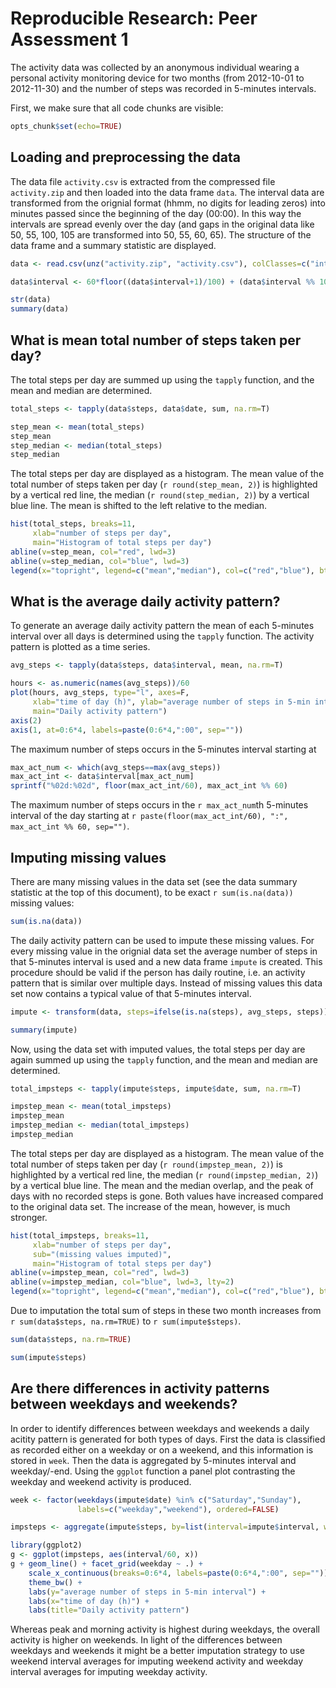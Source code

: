 # Reproducible Research: Peer Assessment 1

The activity data was collected by an anonymous individual wearing a personal activity monitoring device 
for two months (from 2012-10-01 to 2012-11-30) and the number of steps was recorded in 5-minutes intervals.

First, we make sure that all code chunks are visible:
```r
opts_chunk$set(echo=TRUE)
```

## Loading and preprocessing the data

The data file `activity.csv` is extracted from the compressed file `activity.zip` and then loaded into the data frame `data`.
The interval data are transformed from the orignial format (hhmm, no digits for leading zeros) 
into minutes passed since the beginning of the day (00:00).
In this way the intervals are spread evenly over the day 
(and gaps in the original data like 50, 55, 100, 105 are transformed into 50, 55, 60, 65).
The structure of the data frame and a summary statistic are displayed.
```r
data <- read.csv(unz("activity.zip", "activity.csv"), colClasses=c("integer", "Date", "integer"))

data$interval <- 60*floor((data$interval+1)/100) + (data$interval %% 100)

str(data)
summary(data)
```


## What is mean total number of steps taken per day?

The total steps per day are summed up using the `tapply` function, and the mean and median are determined.
```r
total_steps <- tapply(data$steps, data$date, sum, na.rm=T)

step_mean <- mean(total_steps)
step_mean
step_median <- median(total_steps)
step_median
```

The total steps per day are displayed as a histogram.
The mean value of the total number of steps taken per day (`r round(step_mean, 2)`) is highlighted by a vertical red line, 
the median (`r round(step_median, 2)`) by a vertical blue line.
The mean is shifted to the left relative to the median.
```r
hist(total_steps, breaks=11, 
     xlab="number of steps per day", 
     main="Histogram of total steps per day")
abline(v=step_mean, col="red", lwd=3)
abline(v=step_median, col="blue", lwd=3)
legend(x="topright", legend=c("mean","median"), col=c("red","blue"), bty="n", lwd=3)
```


## What is the average daily activity pattern?

To generate an average daily activity pattern the mean of each 5-minutes interval over all days is determined using the `tapply` function. 
The activity pattern is plotted as a time series.
```r
avg_steps <- tapply(data$steps, data$interval, mean, na.rm=T)

hours <- as.numeric(names(avg_steps))/60
plot(hours, avg_steps, type="l", axes=F,
     xlab="time of day (h)", ylab="average number of steps in 5-min interval",
     main="Daily activity pattern")
axis(2)
axis(1, at=0:6*4, labels=paste(0:6*4,":00", sep=""))
```

The maximum number of steps occurs in the 5-minutes interval starting at
```r
max_act_num <- which(avg_steps==max(avg_steps))
max_act_int <- data$interval[max_act_num]
sprintf("%02d:%02d", floor(max_act_int/60), max_act_int %% 60)
```

The maximum number of steps occurs in the `r max_act_num`th 5-minutes interval of the day 
starting at `r paste(floor(max_act_int/60), ":", max_act_int %% 60, sep="")`.

## Imputing missing values
There are many missing values in the data set (see the data summary statistic at the top of this document), to be exact `r sum(is.na(data))` 
missing values:
```r
sum(is.na(data))
```

The daily activity pattern can be used to impute these missing values. For every missing value in the orignial data set 
the average number of steps in that 5-minutes interval is used and a new data frame `impute` is created. 
This procedure should be valid if the person has daily routine, i.e. an activity pattern that is similar over multiple days.
Instead of missing values this data set now contains a typical value of that 5-minutes interval.
```r
impute <- transform(data, steps=ifelse(is.na(steps), avg_steps, steps))

summary(impute)
```

Now, using the data set with imputed values, the total steps per day are again summed up using the `tapply` function, 
and the mean and median are determined.
```r
total_impsteps <- tapply(impute$steps, impute$date, sum, na.rm=T)

impstep_mean <- mean(total_impsteps)
impstep_mean
impstep_median <- median(total_impsteps)
impstep_median
```

The total steps per day are displayed as a histogram.
The mean value of the total number of steps taken per day (`r round(impstep_mean, 2)`) is highlighted by a vertical red line, 
the median (`r round(impstep_median, 2)`) by a vertical blue line.
The mean and the median overlap, and the peak of days with no recorded steps is gone.
Both values have increased compared to the original data set. The increase of the mean, however, is much stronger.
```r
hist(total_impsteps, breaks=11, 
     xlab="number of steps per day", 
     sub="(missing values imputed)",
     main="Histogram of total steps per day")
abline(v=impstep_mean, col="red", lwd=3)
abline(v=impstep_median, col="blue", lwd=3, lty=2)
legend(x="topright", legend=c("mean","median"), col=c("red","blue"), bty="n", lwd=3)
```

Due to imputation the total sum of steps in these two month increases from `r sum(data$steps, na.rm=TRUE)` to `r sum(impute$steps)`.
```r
sum(data$steps, na.rm=TRUE)

sum(impute$steps)
```


## Are there differences in activity patterns between weekdays and weekends?
In order to identify differences between weekdays and weekends a daily acitity pattern is generated for both types of days.
First the data is classified as recorded either on a weekday or on a weekend, and this information is stored in `week`.
Then the data is aggregated by 5-minutes interval and weekday/-end.
Using the `ggplot` function a panel plot contrasting the weekday and weekend activity is produced.

```r
week <- factor(weekdays(impute$date) %in% c("Saturday","Sunday"), 
               labels=c("weekday","weekend"), ordered=FALSE)

impsteps <- aggregate(impute$steps, by=list(interval=impute$interval, weekday=week), mean)

library(ggplot2)
g <- ggplot(impsteps, aes(interval/60, x))
g + geom_line() + facet_grid(weekday ~ .) +
    scale_x_continuous(breaks=0:6*4, labels=paste(0:6*4,":00", sep="")) +
    theme_bw() +
    labs(y="average number of steps in 5-min interval") +
    labs(x="time of day (h)") +
    labs(title="Daily activity pattern")
```

Whereas peak and morning activity is highest during weekdays, the overall activity is higher on weekends.
In light of the differences between weekdays and weekends it might be a better imputation strategy to use 
weekend interval averages for imputing weekend activity and weekday interval averages for imputing weekday activity.